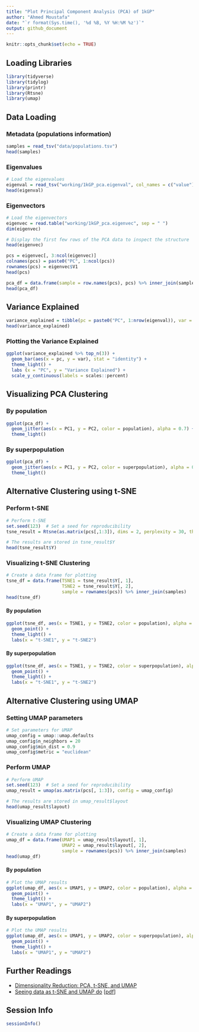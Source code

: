 ```yaml
---
title: "Plot Principal Component Analysis (PCA) of 1kGP"
author: "Ahmed Moustafa"
date: "`r format(Sys.time(), '%d %B, %Y %H:%M %z')`"
output: github_document
---
```


```r
knitr::opts_chunk$set(echo = TRUE)
```

## Loading Libraries

```r
library(tidyverse)
library(tidylog)
library(printr)
library(Rtsne)
library(umap)
```

## Data Loading

### Metadata (populations information)

```r
samples = read_tsv("data/populations.tsv")
head(samples)
```

### Eigenvalues

```r
# Load the eigenvalues
eigenval = read_tsv("working/1kGP_pca.eigenval", col_names = c("value"))
head(eigenval)
```

### Eigenvectors

```r
# Load the eigenvectors
eigenvec = read.table("working/1kGP_pca.eigenvec", sep = " ")
dim(eigenvec)
```

```r
# Display the first few rows of the PCA data to inspect the structure
head(eigenvec)
```

```r
pcs = eigenvec[, 3:ncol(eigenvec)]
colnames(pcs) = paste0("PC", 1:ncol(pcs))
rownames(pcs) = eigenvec$V1
head(pcs)
```

```r
pca_df = data.frame(sample = row.names(pcs), pcs) %>% inner_join(samples)
head(pca_df)
```

## Variance Explained

```r
variance_explained = tibble(pc = paste0("PC", 1:nrow(eigenval)), var = eigenval$value / sum(eigenval))
head(variance_explained)
```

### Plotting the Variance Explained

```r
ggplot(variance_explained %>% top_n(3)) + 
  geom_bar(aes(x = pc, y = var), stat = "identity") + 
  theme_light() +
  labs (x = "PC", y = "Variance Explained") +
  scale_y_continuous(labels = scales::percent)
```



## Visualizing PCA Clustering

### By population

```r
ggplot(pca_df) + 
  geom_jitter(aes(x = PC1, y = PC2, color = population), alpha = 0.7) + 
  theme_light()
```

### By superpopulation

```r
ggplot(pca_df) + 
  geom_jitter(aes(x = PC1, y = PC2, color = superpopulation), alpha = 0.7) + 
  theme_light()
```

## Alternative Clustering using t-SNE

### Perform t-SNE

```r
# Perform t-SNE
set.seed(123)  # Set a seed for reproducibility
tsne_result = Rtsne(as.matrix(pcs[,1:3]), dims = 2, perplexity = 30, theta = 0.5, verbose = TRUE)

# The results are stored in tsne_result$Y
head(tsne_result$Y)
```

### Visualizing t-SNE Clustering

```r
# Create a data frame for plotting
tsne_df = data.frame(TSNE1 = tsne_result$Y[, 1], 
                     TSNE2 = tsne_result$Y[, 2], 
                     sample = rownames(pcs)) %>% inner_join(samples)
head(tsne_df)
```
#### By population

```r
ggplot(tsne_df, aes(x = TSNE1, y = TSNE2, color = population), alpha = 0.7) +
  geom_point() +
  theme_light() +
  labs(x = "t-SNE1", y = "t-SNE2")
```
#### By superpopulation

```r
ggplot(tsne_df, aes(x = TSNE1, y = TSNE2, color = superpopulation), alpha = 0.7) +
  geom_point() +
  theme_light() +
  labs(x = "t-SNE1", y = "t-SNE2")
```
## Alternative Clustering using UMAP

### Setting UMAP parameters

```r
# Set parameters for UMAP
umap_config = umap::umap.defaults
umap_config$n_neighbors = 20
umap_config$min_dist = 0.9
umap_config$metric = "euclidean"
```

### Perform UMAP

```r
# Perform UMAP
set.seed(123)  # Set a seed for reproducibility
umap_result = umap(as.matrix(pcs[, 1:3]), config = umap_config)

# The results are stored in umap_result$layout
head(umap_result$layout)
```

### Visualizing UMAP Clustering

```r
# Create a data frame for plotting
umap_df = data.frame(UMAP1 = umap_result$layout[, 1], 
                     UMAP2 = umap_result$layout[, 2], 
                     sample = rownames(pcs)) %>% inner_join(samples)
head(umap_df)
```

#### By population

```r
# Plot the UMAP results
ggplot(umap_df, aes(x = UMAP1, y = UMAP2, color = population), alpha = 0.7) +
  geom_point() +
  theme_light() +
  labs(x = "UMAP1", y = "UMAP2")
```

#### By superpopulation

```r
# Plot the UMAP results
ggplot(umap_df, aes(x = UMAP1, y = UMAP2, color = superpopulation), alpha = 0.7) +
  geom_point() +
  theme_light() +
  labs(x = "UMAP1", y = "UMAP2")
```


## Further Readings

- [Dimensionality Reduction: PCA, t-SNE, and UMAP](https://medium.com/@aastha.code/dimensionality-reduction-pca-t-sne-and-umap-41d499da2df2)
- [Seeing data as t-SNE and UMAP do](https://pubmed.ncbi.nlm.nih.gov/38789649/) [[pdf](https://www.nature.com/articles/s41592-024-02301-x.pdf)]


## Session Info

```r
sessionInfo()
```
